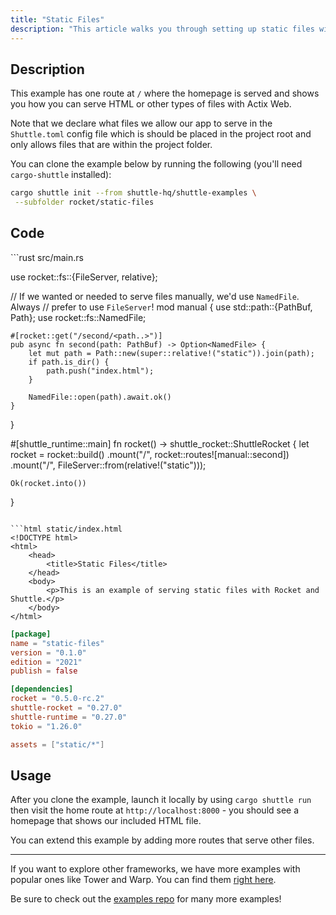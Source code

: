 ```yaml
---
title: "Static Files"
description: "This article walks you through setting up static files with Rocket, an ergonomic framework for simple web applications."
---
```


## Description

This example has one route at `/` where the homepage is served and shows you how you can serve HTML or other types of files with Actix Web.

Note that we declare what files we allow our app to serve in the `Shuttle.toml` config file which is should be placed in the project root and only allows files that are within the project folder.

You can clone the example below by running the following (you'll need `cargo-shuttle` installed):
```bash
cargo shuttle init --from shuttle-hq/shuttle-examples \
 --subfolder rocket/static-files
```

## Code
 
<CodeGroup>
```rust src/main.rs

use rocket::fs::{FileServer, relative};

// If we wanted or needed to serve files manually, we'd use `NamedFile`. Always
// prefer to use `FileServer`!
mod manual {
    use std::path::{PathBuf, Path};
    use rocket::fs::NamedFile;

    #[rocket::get("/second/<path..>")]
    pub async fn second(path: PathBuf) -> Option<NamedFile> {
        let mut path = Path::new(super::relative!("static")).join(path);
        if path.is_dir() {
            path.push("index.html");
        }

        NamedFile::open(path).await.ok()
    }
}

#[shuttle_runtime::main]
fn rocket() -> shuttle_rocket::ShuttleRocket {
    let rocket = rocket::build()
        .mount("/", rocket::routes![manual::second])
        .mount("/", FileServer::from(relative!("static")));

	Ok(rocket.into())
}
```

```html static/index.html
<!DOCTYPE html>
<html>
    <head>
        <title>Static Files</title>
    </head>
    <body>
        <p>This is an example of serving static files with Rocket and Shuttle.</p>
    </body>
</html>
```

```toml Cargo.toml
[package]
name = "static-files"
version = "0.1.0"
edition = "2021"
publish = false

[dependencies]
rocket = "0.5.0-rc.2"
shuttle-rocket = "0.27.0"
shuttle-runtime = "0.27.0"
tokio = "1.26.0"
```

```toml Shuttle.toml
assets = ["static/*"]
```
</CodeGroup>

## Usage

After you clone the example, launch it locally by using `cargo shuttle run` then visit the home route at `http://localhost:8000` - you should see a homepage that shows our included HTML file. 

You can extend this example by adding more routes that serve other files.

---

<Tip> If you want to explore other frameworks, we have more examples with popular ones like Tower and Warp. You can find them [right here](../examples/other). </Tip>

<Tip> Be sure to check out the [examples repo](https://github.com/shuttle-hq/shuttle-examples) for many more examples! </Tip>
